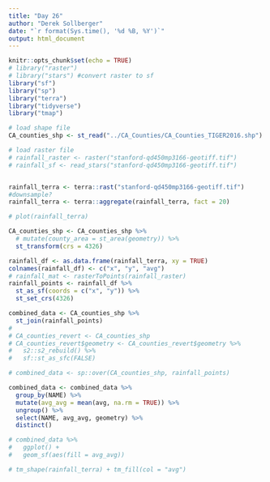 ```yaml
---
title: "Day 26"
author: "Derek Sollberger"
date: "`r format(Sys.time(), '%d %B, %Y')`"
output: html_document
---
```


```r
knitr::opts_chunk$set(echo = TRUE)
# library("raster")
# library("stars") #convert raster to sf
library("sf")
library("sp")
library("terra")
library("tidyverse")
library("tmap")
```

```r
# load shape file
CA_counties_shp <- st_read("../CA_Counties/CA_Counties_TIGER2016.shp")

# load raster file
# rainfall_raster <- raster("stanford-qd450mp3166-geotiff.tif")
# rainfall_sf <- read_stars("stanford-qd450mp3166-geotiff.tif")


rainfall_terra <- terra::rast("stanford-qd450mp3166-geotiff.tif")
#downsample?
rainfall_terra <- terra::aggregate(rainfall_terra, fact = 20)

# plot(rainfall_terra)
```

```r
CA_counties_shp <- CA_counties_shp %>%
  # mutate(county_area = st_area(geometry)) %>%
  st_transform(crs = 4326)
```

```r
rainfall_df <- as.data.frame(rainfall_terra, xy = TRUE)
colnames(rainfall_df) <- c("x", "y", "avg")
# rainfall_mat <- rasterToPoints(rainfall_raster)
rainfall_points <- rainfall_df %>%
  st_as_sf(coords = c("x", "y")) %>%
  st_set_crs(4326)
```

```r
combined_data <- CA_counties_shp %>%
  st_join(rainfall_points)
# 
# CA_counties_revert <- CA_counties_shp
# CA_counties_revert$geometry <- CA_counties_revert$geometry %>%
#   s2::s2_rebuild() %>%
#   sf::st_as_sfc(FALSE)

# combined_data <- sp::over(CA_counties_shp, rainfall_points)
```

```r
combined_data <- combined_data %>%
  group_by(NAME) %>%
  mutate(avg_avg = mean(avg, na.rm = TRUE)) %>%
  ungroup() %>%
  select(NAME, avg_avg, geometry) %>%
  distinct()
```

```r
# combined_data %>%
#   ggplot() +
#   geom_sf(aes(fill = avg_avg))
```

```r
# tm_shape(rainfall_terra) + tm_fill(col = "avg")
```

